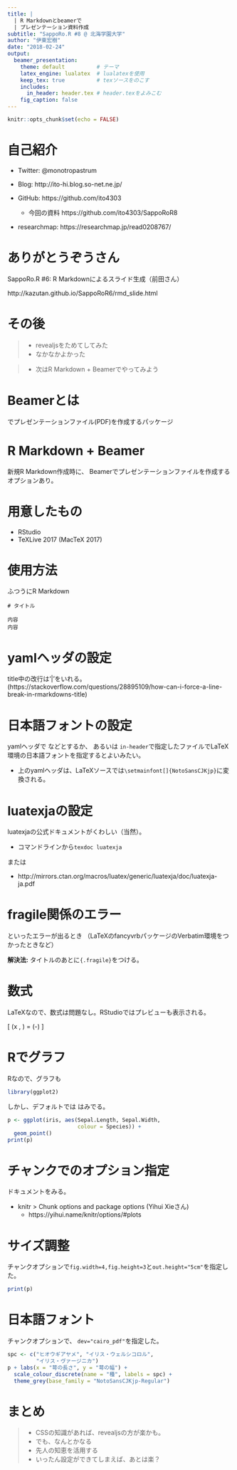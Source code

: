 ```yaml
---
title: |
  | R Markdownとbeamerで
  | プレゼンテーション資料作成
subtitle: "SappoRo.R #8 @ 北海学園大学"
author: "伊東宏樹"
date: "2018-02-24"
output:
  beamer_presentation:
    theme: default          # テーマ
    latex_engine: lualatex  # lualatexを使用
    keep_tex: true          # texソースをのこす
    includes:
      in_header: header.tex # header.texをよみこむ
    fig_caption: false
---
```


```r
knitr::opts_chunk$set(echo = FALSE)
```

# 自己紹介

- Twitter: @monotropastrum

- Blog: http://ito-hi.blog.so-net.ne.jp/

- GitHub: https://github.com/ito4303
    - \small 今回の資料 https://github.com/ito4303/SappoRoR8

- researchmap: https://researchmap.jp/read0208767/


# ありがとうぞうさん

\begin{center}
\includegraphics[width=6cm]{kazutan_SappoRoR6.png}
\end{center}

SappoRo.R #6: R Markdownによるスライド生成（前田さん）

http://kazutan.github.io/SappoRoR6/rmd_slide.html


# その後

>- \Large revealjsをためてしてみた
    - \Large なかなかよかった

>- \Large 次はR Markdown + Beamerでやってみよう

# Beamerとは

\Large \LaTeX でプレゼンテーションファイル(PDF)を作成するパッケージ


# R Markdown + Beamer

新規R Markdown作成時に、
Beamerでプレゼンテーションファイルを作成するオプションあり。

\begin{center}
\includegraphics[width=9cm]{NewRmd.png}
\end{center}

<!--
# なぜR Markdown

- \Large RStudioで完結
- \Large 作業を自動化
- \Large コピー&ペーストを撲滅
-->


# 用意したもの

- \Large RStudio
- \Large TeXLive 2017 (MacTeX 2017)

# 使用方法{.fragile}

ふつうにR Markdown

```
# タイトル

内容
内容

```

<!--
# なやみどころのメモ

- LaTeXでの日本語フォントの設定
- 設定を書くところがいくつかあるが、この設定は何に対する設定?
    - knitr
    - pandoc
    - LaTeX
- Rから出力される図のサイズ
    - `fig.width`, `fig.height`, `out.width`, `out.height`
- Rから出力されるグラフィックの形式
    - `dev="pdf"`では日本語フォントが埋めこまれない
        - `dev="cairo_pdf"`ならOK
        - `dev="png"`で解像度をあげて(`dpi=200`)出力も
-->


# yamlヘッダの設定{.fragile}

\begin{lstlisting}[basicstyle={\footnotesize\ttfamily}]
title: |
  | R Markdownとbeamerで
  | プレゼンテーション資料作成
subtitle: "SappoRo.R #8 @ 北海学園大学"
author: "伊東宏樹"
date: "2018-02-24"
output:
  beamer_presentation:
    theme: default          # テーマ
    latex_engine: lualatex  # lualatexを使用
    keep_tex: true          # texソースをのこす
    includes:
      in_header: header.tex # header.texをよみこむ
    fig_caption: false
\end{lstlisting}

title中の改行は‘|’をいれる。
\footnotesize (https://stackoverflow.com/questions/28895109/how-can-i-force-a-line-break-in-rmarkdowns-title)

<!--
# header.tex
LaTeXへの設定
```
\usepackage{arev}
\usefonttheme[onlymath]{serif}
\usepackage{fontspec}
\setmainfont{TeXGyreHeros}
\setsansfont{TeXGyreHeros}
\setmonofont{NotoSansMonoCJKjp}

%% Japanese font
\usepackage{luatexja-otf}
\usepackage[match,deluxe,expert,noto-otf]{luatexja-preset}
\renewcommand{\kanjifamilydefault}{\gtdefault}
```
-->


# 日本語フォントの設定{.fragile}

yamlヘッダで
\begin{lstlisting}
mainfont: NotoSansCJKjp
\end{lstlisting}
などとするか、
あるいは
`in-header`で指定したファイルでLaTeX環境の日本語フォントを指定するとよいみたい。
\begin{lstlisting}[language=TeX]
\usepackage{luatexja-otf}
\usepackage[match,deluxe,expert,noto-otf]{luatexja-preset}
\renewcommand{\kanjifamilydefault}{\gtdefault}
\end{lstlisting}

- 上のyamlヘッダは、LaTeXソースでは`\setmainfont[]{NotoSansCJKjp}`に変換される。

<!--
# 欧文フォントのサイズ

なんだか欧文フォント(TeXGyreHeros)のサイズが小さい。

\begin{center}
\fbox{\includegraphics{without-arev.pdf}}
\end{center}


# 改善{.fragile}

TeXGyreHerosフォントはデフォルトでは`scale=0.95`なので（美文書第7版）、
`in_header`で指定したファイルで、下のようにすればよい。
\begin{lstlisting}[language=TeX]
\setmainfont[Scale=1.0]{TeXGyreHeros}
\setsansfont[Scale=1.0]{TeXGyreHeros}
\end{lstlisting}

\begin{center}
\fbox{\includegraphics{with-arev.pdf}}
\end{center}

しかし今回は，数式フォントをサンセリフにするため、arevパッケージをつかったら、
なぜかTeXGyreHerosも大きくなった。
-->

# luatexjaの設定

luatexjaの公式ドキュメントがくわしい（当然）。

- コマンドラインから`texdoc luatexja`

または

- http://mirrors.ctan.org/macros/luatex/generic/luatexja/doc/luatexja-ja.pdf


# fragile関係のエラー{.fragile}

\begin{Verbatim}[frame=single]
! Illegal parameter number in definition of
\beamer@doifinframe.
\end{Verbatim}
といったエラーが出るとき
（LaTeXのfancyvrbパッケージのVerbatim環境をつかったときなど）

**解決法:** タイトルのあとに`{.fragile}`をつける。
\begin{lstlisting}
# タイトル{.fragile}

……

\end{lstlisting}


# 数式{.fragile}

LaTeXなので、数式は問題なし。RStudioではプレビューも表示される。

\begin{lstlisting}[language=TeX]
\[
\Pr(x \mid \mu, \sigma) =
  \frac{1}{\sqrt{2\pi}\sigma}
  \exp\left(-\frac{(x - \mu)^2}{2\sigma^2}\right)
\]
\end{lstlisting}

\[
\Pr(x \mid \mu, \sigma) =
  \frac{1}{\sqrt{2\pi}\sigma}
  \exp\left(-\frac{(x - \mu)^2}{2\sigma^2}\right)
\]


# Rでグラフ

Rなので、グラフも
```r
library(ggplot2)
```

しかし、デフォルトでは はみでる。
```r
p <- ggplot(iris, aes(Sepal.Length, Sepal.Width,
                      colour = Species)) +
  geom_point()
print(p)
```

# チャンクでのオプション指定

ドキュメントをみる。

- knitr > Chunk options and package options (Yihui Xieさん)
    - https://yihui.name/knitr/options/#plots

# サイズ調整

チャンクオプションで`fig.width=4,fig.height=3`と`out.height="5cm"`を指定した。
```r
print(p)
```


# 日本語フォント

チャンクオプションで、 `dev="cairo_pdf"`を指定した。
```r
spc <- c("ヒオウギアヤメ", "イリス・ウェルシコロル",
         "イリス・ヴァージニカ")
p + labs(x = "萼の長さ", y = "萼の幅") +
  scale_colour_discrete(name = "種", labels = spc) +
  theme_grey(base_family = "NotoSansCJKjp-Regular")
```

# まとめ
>- \Large CSSの知識があれば、revealjsの方が楽かも。
>- \Large でも、なんとかなる
>- \Large 先人の知恵を活用する
>- \Large いったん設定ができてしまえば、あとは楽？



